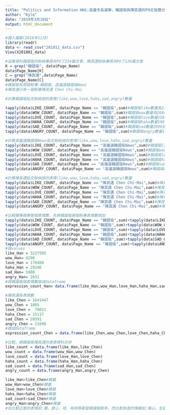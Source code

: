 ```yaml
---
title: "Politics and Information HW1:高雄市長選舉，韓國瑜與陳其邁的PO文按讚分析"
author: "Kyle"
date: "2019年3月10日"
output: html_document
---
```

```r
#讀入檔案(2018年11月)
library(readr)
data <- read_csv("201811_data.csv")
View(X201801_data)
```



```r
#這筆資料韓國瑜的粉絲專頁共PO了254篇文章，陳其邁粉絲專頁共PO了126篇文章
K = grep("韓國瑜", data$Page_Name)
data$Page_Name[K]
C = grep("陳其邁",data$Page_Name)
data$Page_Name[C]
#韓國瑜有兩個粉專:韓國瑜、高雄選韓國瑜News
#陳其邁只有一個粉專陳其邁 Chen Chi-Mai
```

```r
#計算韓國瑜貼文粉絲按的表情(like,wow,love,haha,sad,angry)數量

tapply(data$LIKE_COUNT, data$Page_Name == "韓國瑜",sum)#韓國瑜like數量為2728724 個
tapply(data$WOW_COUNT, data$Page_Name == "韓國瑜",sum)#韓國瑜wow數量為2684個
tapply(data$LOVE_COUNT, data$Page_Name == "韓國瑜",sum)#韓國瑜love數量158399個
tapply(data$HAHA_COUNT, data$Page_Name == "韓國瑜",sum)#韓國瑜haha數量19825 個
tapply(data$SAD_COUNT, data$Page_Name == "韓國瑜",sum)#韓國瑜sad數量2990個
tapply(data$ANGRY_COUNT, data$Page_Name == "韓國瑜",sum)#韓國瑜angry數量1993個
```
```r
#計算高雄選韓國瑜News貼文粉絲按的表情(like,wow,love,haha,sad,angry)數量
tapply(data$LIKE_COUNT, data$Page_Name == "高雄選韓國瑜News",sum)#韓國瑜like數量為508781個
tapply(data$WOW_COUNT, data$Page_Name == "高雄選韓國瑜News",sum)#韓國瑜wow數量為1612個
tapply(data$LOVE_COUNT, data$Page_Name == "高雄選韓國瑜News",sum)#韓國瑜love數量為12061個
tapply(data$HAHA_COUNT, data$Page_Name == "高雄選韓國瑜News",sum)#韓國瑜haha數量9371個
tapply(data$SAD_COUNT, data$Page_Name == "高雄選韓國瑜News",sum)#韓國瑜sad數量363個
tapply(data$ANGRY_COUNT, data$Page_Name == "高雄選韓國瑜News",sum)#韓國瑜angry數量638個
```

```r
#計算陳其邁貼文粉絲按的表情(like,wow,love,haha,sad,angry)數量
tapply(data$LIKE_COUNT, data$Page_Name == "陳其邁 Chen Chi-Mai",sum)#陳其邁like數量為164,1447個
tapply(data$WOW_COUNT, data$Page_Name == "陳其邁 Chen Chi-Mai",sum)#陳其邁wow數量為1885個
tapply(data$LOVE_COUNT, data$Page_Name == "陳其邁 Chen Chi-Mai",sum)#陳其邁love數量為79021個
tapply(data$HAHA_COUNT, data$Page_Name == "陳其邁 Chen Chi-Mai",sum)#陳其邁haha數量為15117個
tapply(data$SAD_COUNT, data$Page_Name == "陳其邁 Chen Chi-Mai",sum)#陳其邁sad數量為20591個
tapply(data$ANGRY_COUNT, data$Page_Name == "陳其邁 Chen Chi-Mai",sum)#陳其邁angry數量為21698個

```

```r
#比較韓陳兩陣營個表情數，先將韓國瑜兩個粉專表情數相加
tapply(data$LIKE_COUNT, data$Page_Name == "韓國瑜",sum)+tapply(data$LIKE_COUNT, data$Page_Name == "高雄選韓國瑜News",sum)#3237505
tapply(data$WOW_COUNT, data$Page_Name == "韓國瑜",sum)+tapply(data$WOW_COUNT, data$Page_Name == "高雄選韓國瑜News",sum)#4296
tapply(data$LOVE_COUNT, data$Page_Name == "韓國瑜",sum)+tapply(data$LOVE_COUNT, data$Page_Name == "高雄選韓國瑜News",sum)#170460 
tapply(data$HAHA_COUNT, data$Page_Name == "韓國瑜",sum)+tapply(data$HAHA_COUNT, data$Page_Name == "高雄選韓國瑜News",sum)#29196
tapply(data$SAD_COUNT, data$Page_Name == "韓國瑜",sum)+tapply(data$SAD_COUNT, data$Page_Name == "韓國瑜",sum)#5980
tapply(data$ANGRY_COUNT, data$Page_Name == "韓國瑜",sum)+tapply(data$ANGRY_COUNT, data$Page_Name == "高雄選韓國瑜News",sum)#2631
#設values
like_Han = 3237505
wow_Han= 4296
love_Han = 170460
haha_Han = 29196
sad_Han= 5980
angry_Han= 2631
#將韓國瑜個表情數做成dataframe
expression_count_Han= data.frame(like_Han,wow_Han,love_Han,haha_Han,sad_Han,angry_Han)
```
```r
#陳其邁各表情數
like_Chen = 1641447
wow_Chen = 1885
love_Chen =  79021 
haha_Chen = 15117
sad_Chen = 20591
angry_Chen = 21698
#做成dataframe
expression_count_Chen = data.frame(like_Chen,wow_Chen,love_Chen,haha_Chen,sad_Chen,angry_Chen)
```

```r
#比較，將韓國瑜陳其邁的表情資料合併
like_count = data.frame(like_Han,like_Chen)
wow_count = data.frame(wow_Han,wow_Chen)
love_count = data.frame(love_Han,love_Chen)
haha_count = data.frame(haha_Han,haha_Chen)
sad_count = data.frame(sad_Han,sad_Chen)
angry_count = data.frame(angry_Han,angry_Chen)

like_Han>like_Chen#韓贏
wow_Han>wow_Chen#韓贏
love_Han>love_Chen#韓贏
haha_Han>haha_Chen#韓贏
sad_count>sad_Chen#陳贏
angry_Han>angry_Chen#陳贏
#在比較正面的表情如:讚、愛心、哇、哈哈等都是韓國瑜較多，而比較負面的情緒如:傷心、生氣都是陳其邁較多，推測可能是因為11/24選舉結束，韓選上，陳敗選所引起的現象
```




